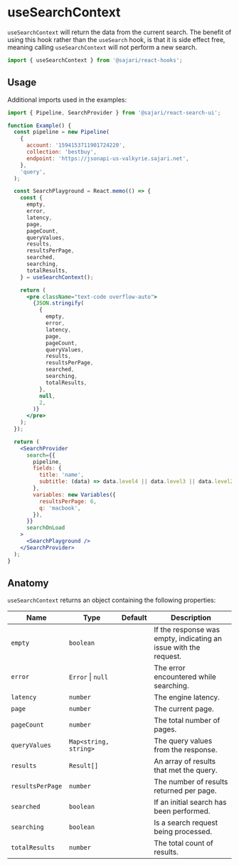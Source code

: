 
<SEO title="useSearchContext" description="useSearchContext will return the data from the current search." />

# useSearchContext

`useSearchContext` will return the data from the current search. The benefit of using this hook rather than the `useSearch` hook, is that it is side effect free, meaning calling `useSearchContext` will not perform a new search.

```js
import { useSearchContext } from '@sajari/react-hooks';
```

## Usage

Additional imports used in the examples:

```js
import { Pipeline, SearchProvider } from '@sajari/react-search-ui';
```

```jsx
function Example() {
  const pipeline = new Pipeline(
    {
      account: '1594153711901724220',
      collection: 'bestbuy',
      endpoint: 'https://jsonapi-us-valkyrie.sajari.net',
    },
    'query',
  );

  const SearchPlayground = React.memo(() => {
    const {
      empty,
      error,
      latency,
      page,
      pageCount,
      queryValues,
      results,
      resultsPerPage,
      searched,
      searching,
      totalResults,
    } = useSearchContext();

    return (
      <pre className="text-code overflow-auto">
        {JSON.stringify(
          {
            empty,
            error,
            latency,
            page,
            pageCount,
            queryValues,
            results,
            resultsPerPage,
            searched,
            searching,
            totalResults,
          },
          null,
          2,
        )}
      </pre>
    );
  });

  return (
    <SearchProvider
      search={{
        pipeline,
        fields: {
          title: 'name',
          subtitle: (data) => data.level4 || data.level3 || data.level2 || data.level1 || data.brand,
        },
        variables: new Variables({
          resultsPerPage: 6,
          q: 'macbook',
        }),
      }}
      searchOnLoad
    >
      <SearchPlayground />
    </SearchProvider>
  );
}
```

## Anatomy

`useSearchContext` returns an object containing the following properties:

| Name             | Type                  | Default | Description                                                      |
| ---------------- | --------------------- | ------- | ---------------------------------------------------------------- |
| `empty`          | `boolean`             |         | If the response was empty, indicating an issue with the request. |
| `error`          | `Error` \| `null`     |         | The error encountered while searching.                           |
| `latency`        | `number`              |         | The engine latency.                                              |
| `page`           | `number`              |         | The current page.                                                |
| `pageCount`      | `number`              |         | The total number of pages.                                       |
| `queryValues`    | `Map<string, string>` |         | The query values from the response.                              |
| `results`        | `Result[]`            |         | An array of results that met the query.                          |
| `resultsPerPage` | `number`              |         | The number of results returned per page.                         |
| `searched`       | `boolean`             |         | If an initial search has been performed.                         |
| `searching`      | `boolean`             |         | Is a search request being processed.                             |
| `totalResults`   | `number`              |         | The total count of results.                                      |

